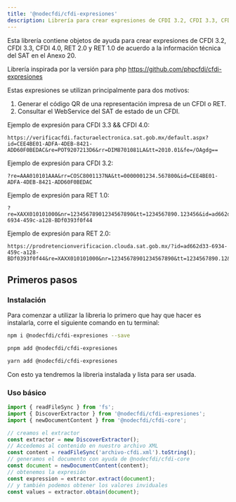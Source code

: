 ```yaml
---
title: '@nodecfdi/cfdi-expresiones'
description: Librería para crear expresiones de CFDI 3.2, CFDI 3.3, CFDI 4.0, RET 2.0 y RET 1.0.
---
```



Esta librería contiene objetos de ayuda para crear expresiones de CFDI 3.2, CFDI 3.3, CFDI 4.0, RET
2.0 y RET 1.0 de acuerdo a la información técnica del SAT en el Anexo 20.

Librería inspirada por la versión para php https://github.com/phpcfdi/cfdi-expresiones

Estas expresiones se utilizan principalmente para dos motivos:

1. Generar el código QR de una representación impresa de un CFDI o RET.
2. Consultar el WebService del SAT de estado de un CFDI.

Ejemplo de expresión para CFDI 3.3 && CFDI 4.0:

```text
https://verificacfdi.facturaelectronica.sat.gob.mx/default.aspx?id=CEE4BE01-ADFA-4DEB-8421-ADD60F0BEDAC&re=POT9207213D6&rr=DIM8701081LA&tt=2010.01&fe=/OAgdg==
```

Ejemplo de expresión para CFDI 3.2:

```text
?re=AAA010101AAA&rr=COSC8001137NA&tt=0000001234.567800&id=CEE4BE01-ADFA-4DEB-8421-ADD60F0BEDAC
```

Ejemplo de expresión para RET 1.0:

```text
?re=XAXX010101000&nr=12345678901234567890&tt=1234567890.123456&id=ad662d33-6934-459c-a128-BDf0393f0f44
```

Ejemplo de expresión para RET 2.0:

```text
https://prodretencionverificacion.clouda.sat.gob.mx/?id=ad662d33-6934-459c-a128-BDf0393f0f44&re=XAXX010101000&nr=12345678901234567890&tt=1234567890.12&fe=/OAgdg==
```

## Primeros pasos

### Instalación

Para comenzar a utilizar la libreria lo primero que hay que hacer es instalarla, corre el siguiente
comando en tu terminal:

<Tabs syncKey="pkg">
<TabItem label="npm">

```sh
npm i @nodecfdi/cfdi-expresiones --save
```

</TabItem>
<TabItem label="pnpm">

```sh
pnpm add @nodecfdi/cfdi-expresiones
```

</TabItem>
<TabItem label="Yarn">

```sh
yarn add @nodecfdi/cfdi-expresiones
```

</TabItem>
</Tabs>

Con esto ya tendremos la libreria instalada y lista para ser usada.

### Uso básico

```ts
import { readFileSync } from 'fs';
import { DiscoverExtractor } from '@nodecfdi/cfdi-expresiones';
import { newDocumentContent } from '@nodecfdi/cfdi-core';

// creamos el extractor
const extractor = new DiscoverExtractor();
// Accedemos al contenido en nuestro archivo XML
const content = readFileSync('archivo-cfdi.xml').toString();
// generamos el documento con ayuda de @nodecfdi/cfdi-core
const document = newDocumentContent(content);
// obtenemos la expresión
const expression = extractor.extract(document);
// y también podemos obtener los valores inviduales
const values = extractor.obtain(document);
```
